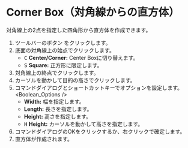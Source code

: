 
# Corner Box（対角線からの直方体）

<Reference shortcut='Shift-B' command='Corner Box' button='ツールバー' />

対角線上の2点を指定した四角形から直方体を作成できます。

1. ツールバーのボタン <ButtonIcon type="button-corner-box" />をクリックします。
2. 底面の対角線上の始点でクリックします。
   - <kbd>C</kbd> **Center/Corner:** Center Boxに切り替えます。
   - <kbd>S</kbd> **Square:** 正方形に限定します。
3. 対角線上の終点でクリックします。
4. カーソルを動かして目的の高さでクリックします。
5. コマンドダイアログとショートカットキーでオプションを設定します。
   <Boolean_Options />
   - **Width:** 幅を指定します。
   - **Length:** 長さを指定します。
   - **Height:** 高さを指定します。
   - <kbd>H</kbd> **Height:** カーソルを動かして高さを指定します。
5. コマンドダイアログのOKをクリックするか、右クリックで確定します。
6. 直方体が作成されます。



